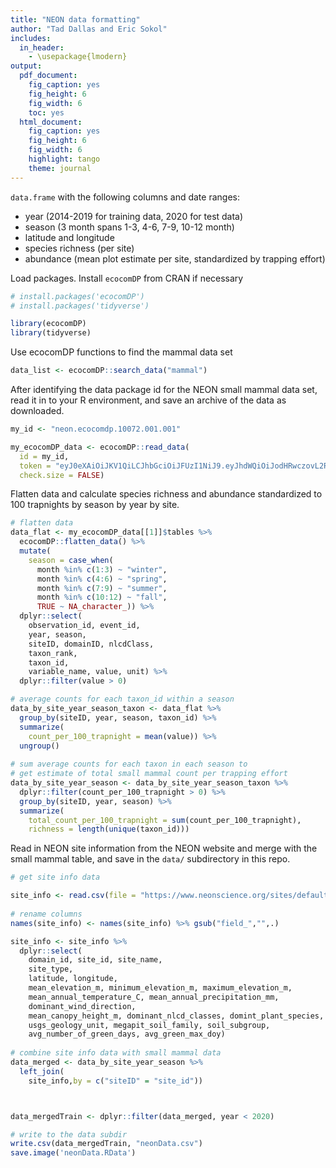 ```yaml
---
title: "NEON data formatting"
author: "Tad Dallas and Eric Sokol"
includes:
  in_header:
    - \usepackage{lmodern}
output:
  pdf_document:
    fig_caption: yes
    fig_height: 6
    fig_width: 6
    toc: yes
  html_document:
    fig_caption: yes
    fig_height: 6
    fig_width: 6
    highlight: tango
    theme: journal
---
```








`data.frame` with the following columns and date ranges:

+ year (2014-2019 for training data, 2020 for test data)
+ season (3 month spans 1-3, 4-6, 7-9, 10-12 month)
+ latitude and longitude
+ species richness (per site)
+ abundance (mean plot estimate per site, standardized by trapping effort)







Load packages. Install `ecocomDP` from CRAN if necessary

```r

# install.packages('ecocomDP')
# install.packages('tidyverse')

library(ecocomDP)
library(tidyverse)

```




Use ecocomDP functions to find the mammal data set

```r

data_list <- ecocomDP::search_data("mammal")

```






After identifying the data package id for the NEON small mammal data set, read it in to your R environment, and save an archive of the data as downloaded.

```r

my_id <- "neon.ecocomdp.10072.001.001"

my_ecocomDP_data <- ecocomDP::read_data(
  id = my_id,
  token = "eyJ0eXAiOiJKV1QiLCJhbGciOiJFUzI1NiJ9.eyJhdWQiOiJodHRwczovL2RhdGEubmVvbnNjaWVuY2Uub3JnL2FwaS92MC8iLCJzdWIiOiJ0YWQzNDhAZ21haWwuY29tIiwic2NvcGUiOiJyYXRlOnB1YmxpYyIsImlzcyI6Imh0dHBzOi8vZGF0YS5uZW9uc2NpZW5jZS5vcmcvIiwiZXhwIjoxNzg2Mjk0MTc5LCJpYXQiOjE2Mjg2MTQxNzksImVtYWlsIjoidGFkMzQ4QGdtYWlsLmNvbSJ9.QmizJb20fb_iN6PLF4-v0HcS6hATQt9tpIGotV5iW83fvFouagY_PZEJCRLe_aPjQsHKv4wCIfEUWomnVhzQnA",
  check.size = FALSE)

```










Flatten data and calculate species richness and abundance standardized to 100 trapnights by season by year by site.

```r

# flatten data
data_flat <- my_ecocomDP_data[[1]]$tables %>%
  ecocomDP::flatten_data() %>%
  mutate(
    season = case_when(
      month %in% c(1:3) ~ "winter",
      month %in% c(4:6) ~ "spring",
      month %in% c(7:9) ~ "summer",
      month %in% c(10:12) ~ "fall",
      TRUE ~ NA_character_)) %>%
  dplyr::select(
    observation_id, event_id,
    year, season,
    siteID, domainID, nlcdClass,
    taxon_rank,
    taxon_id, 
    variable_name, value, unit) %>%
  dplyr::filter(value > 0)

# average counts for each taxon_id within a season
data_by_site_year_season_taxon <- data_flat %>%
  group_by(siteID, year, season, taxon_id) %>%
  summarize(
    count_per_100_trapnight = mean(value)) %>%
  ungroup()
  
# sum average counts for each taxon in each season to 
# get estimate of total small mammal count per trapping effort
data_by_site_year_season <- data_by_site_year_season_taxon %>%
  dplyr::filter(count_per_100_trapnight > 0) %>%
  group_by(siteID, year, season) %>%
  summarize(
    total_count_per_100_trapnight = sum(count_per_100_trapnight),
    richness = length(unique(taxon_id)))
```









Read in NEON site information from the NEON website and merge with the small mammal table, and save in the `data/` subdirectory in this repo.

```r
# get site info data

site_info <- read.csv(file = "https://www.neonscience.org/sites/default/files/NEON_Field_Site_Metadata_20210226_0.csv")
 
# rename columns
names(site_info) <- names(site_info) %>% gsub("field_","",.)

site_info <- site_info %>%
  dplyr::select(
    domain_id, site_id, site_name,
    site_type, 
    latitude, longitude,
    mean_elevation_m, minimum_elevation_m, maximum_elevation_m, 
    mean_annual_temperature_C, mean_annual_precipitation_mm, 
    dominant_wind_direction, 
    mean_canopy_height_m, dominant_nlcd_classes, domint_plant_species,
    usgs_geology_unit, megapit_soil_family, soil_subgroup,
    avg_number_of_green_days, avg_green_max_doy)
 
# combine site info data with small mammal data
data_merged <- data_by_site_year_season %>% 
  left_join(
    site_info,by = c("siteID" = "site_id"))



data_mergedTrain <- dplyr::filter(data_merged, year < 2020)

# write to the data subdir
write.csv(data_mergedTrain, "neonData.csv")
save.image('neonData.RData')

```



